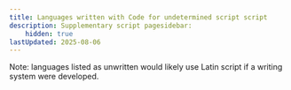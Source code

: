 ```yaml
---
title: Languages written with Code for undetermined script script
description: Supplementary script pagesidebar:
    hidden: true
lastUpdated: 2025-08-06
---
```



Note: languages listed as unwritten would likely use Latin script if a writing system were developed.

<WsList script='Zyyy' />
